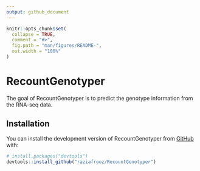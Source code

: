 ```yaml
---
output: github_document
---
```


<!-- README.md is generated from README.Rmd. Please edit that file -->

```r
knitr::opts_chunk$set(
  collapse = TRUE,
  comment = "#>",
  fig.path = "man/figures/README-",
  out.width = "100%"
)
```

# RecountGenotyper

<!-- badges: start -->
<!-- badges: end -->

The goal of RecountGenotyper is to predict the genotype information from the RNA-seq data.

## Installation

You can install the development version of RecountGenotyper from [GitHub](https://github.com/) with:

``` r
# install.packages("devtools")
devtools::install_github("raziafrooz/RecountGenotyper")
```

